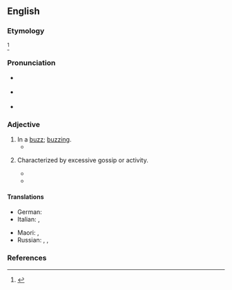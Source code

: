 ==English==

===Etymology===
{{prefix|a|buzz|t1=in such a manner|t2=to drone|lang=en}}<ref name=WI3>{{R:MW3 1976|page=8}}</ref>

===Pronunciation===
* {{a|RP}} {{IPA|/əˈbʌz/|lang=en}}
* {{a|US}} {{IPA|/əˈbʌz/|lang=en}}
* {{rhymes|ʌz|lang=en}}

===Adjective===
{{en-adj}}

# In a [[buzz]]; [[buzzing]].
#* {{quote-book|year=2005|author={{w|Cory Doctorow|Cory Doctorow}}|title=Someone Comes to Town, Someone Leaves Town|passage=he remembered boyhood summers on the mountain's slopes '''abuzz''' with blackflies and syrupy heat.}}
# {{lb|en|postpositive}} Characterized by excessive gossip or activity.
#* {{quote-book|year=1902|author={{w|Francis Lynde|Francis Lynde}}|title=The Master of Appleby|passage=Now what a-devil has set this hornet's nest of theirs '''abuzz''' so suddenly?}}
#* {{quote-book|year=1914|author={{w|Peter B. Kyne}}|title=The Long Chance|passage=The town was '''abuzz''' with excitement for an hour, when the news became stale.}}

====Translations====
{{trans-top|buzzing}}
* German: {{t+|de|schwirren}}
* Italian: {{t+|it|ronzante}}, {{t+|it|rumoreggiante}}
{{trans-mid}}
* Maori: {{t|mi|rorohū}}, {{t|mi|rangorango}} {{qualifier|like a blowfly}}
* Russian: {{t|ru|гудя́щий|m}}, {{t|ru|гудя́щая|f}}, {{t|ru|гудя́щее|n}}
{{trans-bottom}}

===References===
<references/>